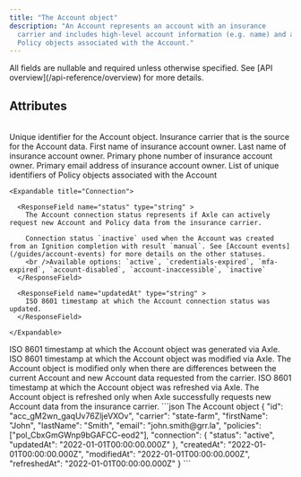 ```yaml
---
title: "The Account object"
description: "An Account represents an account with an insurance
  carrier and includes high-level account information (e.g. name) and any
  Policy objects associated with the Account."
---
```


<Tip>
  All fields are nullable and required unless otherwise specified. See [API
  overview](/api-reference/overview) for more details.
</Tip>

## Attributes

<br />

<ParamField body="id" type="string">
  Unique identifier for the Account object.
</ParamField>

<ParamField body="carrier" type="string">
  Insurance carrier that is the source for the Account data.
</ParamField>

<ParamField body="firstName" type="string">
  First name of insurance account owner.
</ParamField>

<ParamField body="lastName" type="string">
  Last name of insurance account owner.
</ParamField>

<ParamField body="phone" type="string">
  Primary phone number of insurance account owner.
</ParamField>

<ParamField body="email" type="string">
  Primary email address of insurance account owner.
</ParamField>

<ParamField body="policies" type="array[string]">
  List of unique identifiers of Policy objects associated with the Account
</ParamField>

<ParamField body="connection" type="Connection" >

    <Expandable title="Connection">

      <ResponseField name="status" type="string" >
        The Account connection status represents if Axle can actively request new Account and Policy data from the insurance carrier.

        Connection status `inactive` used when the Account was created from an Ignition completion with result `manual`. See [Account events](/guides/account-events) for more details on the other statuses.
        <br />Available options: `active`, `credentials-expired`, `mfa-expired`, `account-disabled`, `account-inaccessible`, `inactive`
      </ResponseField>

      <ResponseField name="updatedAt" type="string" >
        ISO 8601 timestamp at which the Account connection status was updated.
      </ResponseField>

    </Expandable>

</ParamField>

<ParamField body="createdAt" type="string">
  ISO 8601 timestamp at which the Account object was generated via Axle.
</ParamField>

<ParamField body="modifiedAt" type="string">
  ISO 8601 timestamp at which the Account object was modified via Axle. The
  Account object is modified only when there are differences between the current
  Account and new Account data requested from the carrier.
</ParamField>

<ParamField body="refreshedAt" type="string">
  ISO 8601 timestamp at which the Account object was refreshed via Axle. The
  Account object is refreshed only when Axle successfully requests new Account
  data from the insurance carrier.
</ParamField>

<RequestExample>
```json The Account object
{
  "id": "acc_gM2wn_gaqUv76ZljeVXOv",
  "carrier": "state-farm",
  "firstName": "John",
  "lastName": "Smith",
  "email": "john.smith@grr.la",
  "policies": ["pol_CbxGmGWnp9bGAFCC-eod2"],
  "connection": {
    "status": "active",
    "updatedAt": "2022-01-01T00:00:00.000Z"
  },
  "createdAt": "2022-01-01T00:00:00.000Z",
  "modifiedAt": "2022-01-01T00:00:00.000Z",
  "refreshedAt": "2022-01-01T00:00:00.000Z"
}
```
</RequestExample>
